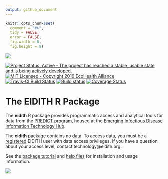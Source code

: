 ```yaml
---
output: github_document
---
```


<!-- README.md is generated from README.Rmd. Please edit that file -->

```r
knitr::opts_chunk$set(
  comment = "#>",
  tidy = FALSE,
  error = FALSE,
  fig.width = 8,
  fig.height = 8)
```

![](inst/images/README-eidith-logo-2014.png)

[![Project Status: Active - The project has reached a stable, usable state and is being actively developed.](http://www.repostatus.org/badges/latest/active.svg)](http://www.repostatus.org/#active)
[![MIT Licensed - Copyright 2016 EcoHealth Alliance](https://img.shields.io/badge/license-MIT-blue.svg)](https://badges.mit-license.org/)
[![Travis-CI Build Status](https://img.shields.io/travis/ecohealthalliance/eidith/master.svg?label=Mac%20%26%20Linux)](https://travis-ci.org/ecohealthalliance/eidith)
[![Build status](https://img.shields.io/appveyor/ci/NoamRoss/eidith/master.svg?label=Windows)](https://ci.appveyor.com/project/NoamRoss/eidith)
[![Coverage Status](https://codecov.io/gh/ecohealthalliance/eidith/branch/master/graph/badge.svg)](https://codecov.io/gh/ecohealthalliance/eidith)

# The EIDITH R Package

The **eidith** R package provides programmatic access and analytical tools for
data from the [PREDICT program](http://www.vetmed.ucdavis.edu/ohi/predict/), 
housed at the [Emerging Infectious Disease Information Technology Hub](https://www.eidith.org/).

The **eidith** package contains no data.  To access data, you must be a
[registered](https://www.eidith.org/register.aspx) EIDITH user with data access
privileges. If you have a question about your access level, contact technology@eidith.org.

See the [package tutorial](https://ecohealthalliance.github.io/eidith/articles/eidith.html) and [help files](https://ecohealthalliance.github.io/eidith/reference/index.html) for
installation and usage information.

![](inst/images/README-predictfooter.png)
